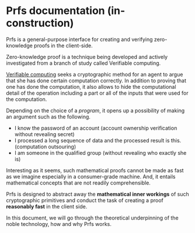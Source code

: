 # Prfs documentation (in-construction)

Prfs is a general-purpose interface for creating and verifying zero-knowledge proofs in the 
client-side.

Zero-knowledge proof is a technique being developed and actively investigated from a branch of 
study called Verifiable computing.

[Verifiable computing](/verifiable_computing) seeks a cryptographic method for an agent to argue 
that she has done certain computation correctly. In addition to proving that one has done the
computation, it also allows to hide the computational detail of the operation including a part or
all of the inputs that were used for the computation.

Depending on the choice of a *program*, it opens up a possibility of making an argument such as the
following. 

- I know the password of an account (account ownership verification without revealing secret)
- I processed a long sequence of data and the processed result is this. (computation
outsouring)
- I am someone in the qualified group (without revealing who exactly she is)

Interesting as it seems, such mathematical proofs cannot be made as fast as we imagine
especially in a consumer-grade machine. And, it entails mathematical concepts that are not 
readily comprehensible.

Prfs is designed to abstract away the **mathematical inner workings** of such cryptographic
primitives and conduct the task of creating a proof **reasonably fast** in the client side. 

In this document, we will go through the theoretical underpinning of the noble technology, how and
why Prfs works.
